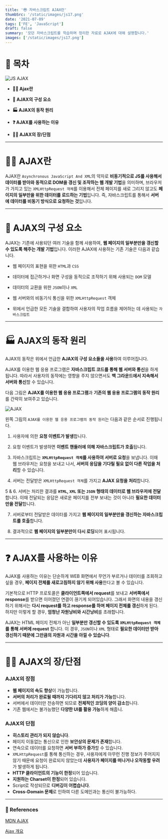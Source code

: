 ```yaml
---
title: '😎 자바스크립트 AJAX란'
thumbSrc: '/static/images/js17.png'
date: '2021-07-09'
tags: ['FE', 'JavaScript']
draft: false
summary: '모던 자바스크립트를 학습하며 정리한 자료로 AJAX에 대해 설명합니다.'
images: ['/static/images/js17.png']
---
```


# 📌 목차

![JS AJAX](/static/images/js17.png)

- **💁🏻 Ajax란**

- **🙌 AJAX의 구성 요소**

- **🏭 AJAX의 동작 원리**

- **❓ AJAX를 사용하는 이유**

- **🤷🏻 AJAX의 장/단점**

---

# 💁🏻 AJAX란

AJAX란 `Asynchronous JavaScript And XML`의 약자로 **비동기적으로 JS를 사용해서 데이터를 받아와 동적으로 DOM을 갱신 및 조작하는 웹 개발 기법**을 의미하며, 브라우저가 가지고 있는 `XMLHttpRequest 객체`를 이용해서 전체 페이지를 새로 그리지 않고도 **페이지의 일부만을 위한 데이터를 로드하는 기법**입니다. 즉, 자바스크립트를 통해서 **서버에 데이터를 비동기 방식으로 요청하는 것**입니다.

---

# 🙌 AJAX의 구성 요소

AJAX는 기존에 사용되던 여러 기술을 함께 사용하여, **웹 페이지의 일부분만을 갱신할 수 있도록 해주는 개발 기법**입니다. 이러한 AJAX에 사용하는 기존 기술은 다음과 같습니다.

- 웹 페이지의 표현을 위한 `HTML`과 `CSS`

- 데이터에 접근하거나 화면 구성을 동적으로 조작하기 위해 사용되는 `DOM` 모델

- 데이터의 교환을 위한 `JSON`이나 `XML`

- 웹 서버와의 비동기식 통신을 위한 `XMLHttpRequest` 객체

- 위에서 언급한 모든 기술을 결합하여 사용자의 작업 흐름을 제어하는 데 사용되는 `자바스크립트`

---

# 🏭 AJAX의 동작 원리

AJAX의 동작은 위에서 언급한 **AJAX의 구성 요소들을 사용**하여 이루어집니다.

AJAX를 이용한 웹 응용 프로그램은 **자바스크립트 코드를 통해 웹 서버와 통신**을 하게 됩니다. 따라서 사용자의 동작에는 영향을 주지 않으면서도 **백 그라운드에서 지속해서 서버와 통신**할 수 있습니다.

다음 그림은 **AJAX를 이용한 웹 응용 프로그램**과 **기존의 웹 응용 프로그램의 동작 원리**를 간략히 보여주고 있습니다.

![AJAX](/static/images/ajax1.png)

왼쪽 그림의 `AJAX를 이용한 웹 응용 프로그램의 동작 원리`는 다음과 같은 순서로 진행됩니다.

1. 사용자에 의한 **요청 이벤트가 발생**합니다.

2. 요청 이벤트가 발생하면 **이벤트 핸들러에 의해 자바스크립트가 호출**됩니다.

3. 자바스크립트는 **`XMLHttpRequest 객체`를 사용하여 서버로 요청**을 보냅니다. 이때 웹 브라우저는 요청을 보내고 나서, **서버의 응답을 기다릴 필요 없이 다른 작업을 처리**할 수 있습니다.

4. 서버는 전달받은 `XMLHttpRequest 객체`를 가지고 **AJAX 요청을 처리**합니다.

5 & 6. 서버는 처리한 결과를 **`HTML`, `XML` 또는 `JSON` 형태의 데이터로 웹 브라우저에 전달**합니다. 이때 전달되는 응답은 새로운 페이지를 전부 보내는 것이 아니라 **필요한 데이터만을 전달**합니다.

7. 서버로부터 전달받은 데이터를 가지고 **웹 페이지의 일부분만을 갱신하는 자바스크립트를 호출**합니다.

8. 결과적으로 **웹 페이지의 일부분만이 다시 로딩**되어 표시됩니다.

---

# ❓ AJAX를 사용하는 이유

AJAX를 사용하는 이유는 단순하게 WEB 화면에서 무언가 부르거나 데이터를 조회하고 싶을 경우, **페이지 전체를 새로고침하지 않기 위해 사용**한다고 볼 수 있습니다.

기본적으로 HTTP 프로토콜은 **클라이언트쪽에서 request**를 보내고 **서버쪽에서 response**를 받으면 이어졌던 연결이 끊기게 되어있습니다. 그래서 화면의 내용을 갱신하기 위해서는 **다시 request를 하고 response를 하며 페이지 전체를 갱신**하게 된다. 하지만 이렇게 할 경우, **엄청난 자원낭비와 시간낭비**를 초래합니다.

AJAX는 HTML 페이지 전체가 아닌 **일부분만 갱신할 수 있도록 `XMLHttpRequest 객체`를 통해 서버에 request** 합니다. 이 경우, `JSON`이나 `XML` 형태로 **필요한 데이터만 받아 갱신하기 때문에 그만큼의 자원과 시간을 아낄 수 있습니다**.

---

# 🤷🏻 AJAX의 장/단점

### AJAX의 장점

- **웹 페이지의 속도 향상**이 가능합니다.
- **서버의 처리가 완료될 때까지 기다리지 않고 처리가 가능**합니다.
- 서버에서 데이터만 전송하면 되므로 **전체적인 코딩의 양이 감소**합니다.
- 기존 웹에서는 불가능했던 **다양한 UI를 활용 가능**하게 해줍니.

### AJAX의 단점

- **히스토리 관리가 되지 않습니다**.
- 페이지 이동없는 통신으로 인한 **보안상의 문제가 존재**합니다.
- 연속으로 데이터를 요청하면 **서버 부하가 증가**할 수 있습니다.
- `XMLHttpRequest`를 통해 통신하는 경우, 사용자에게 아무런 진행 정보가 주어지지 않기 때문에 요청이 완료되지 않았는데 **사용자가 페이지를 떠나거나 오작동할 우려**가 발생하게 됩니다.
- **HTTP 클라이언트의 기능이 한정**되어 있습니다.
- **지원하는 Charset이 한정**되어 있습니다.
- Script로 작성되므로 **디버깅이 어렵습니다**.
- **Cross-Domain 문제**로 인하여 다른 도메인과는 통신이 불가능하다.

---

### 🔗 References

[MDN AJAX](https://developer.mozilla.org/ko/docs/Web/Guide/AJAX)

[Ajax 개요](http://tcpschool.com/ajax/intro)
